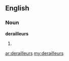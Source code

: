 ==English==

===Noun===
'''derailleurs'''

# {{plural of|derailleur}}

[[ar:derailleurs]]
[[my:derailleurs]]